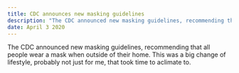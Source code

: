 ```yaml
---
title: CDC announces new masking guidelines
description: "The CDC announced new masking guidelines, recommending that..."
date: April 3 2020
---
```


The CDC announced new masking guidelines, recommending that all people wear a mask when outside of their home. This was a big change of lifestyle, probably not just for me, that took time to aclimate to.
